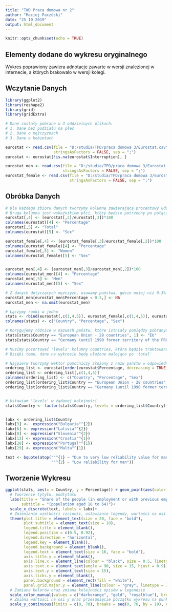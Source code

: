 ```yaml
---
title: "TWD Praca domowa nr 2"
author: "Maciej Paczóski"
date: "25 10 2019"
output: html_document
---
```


```r
knitr::opts_chunk$set(echo = TRUE)
```

## Elementy dodane do wykresu oryginalnego 

Wykres poprawiony zawiera adnotacje zawarte w wersji znalezionej w internecie, a których brakowało w wersji kolegi.

## Wczytanie Danych

```r
library(ggplot2) 
library(reshape2)
library(grid)
library(gridExtra)

# Dane zostały pobrane w 3 oddzielnych plikach:
# 1. Dane bez podziału na płeć
# 2. Dane o mężczyznach
# 3. Dane o kobietach

eurostat <- read.csv(file = "D:/studia/TPD/praca domowa 3/Eurostat.csv",
                     stringsAsFactors = FALSE, sep = ";")
eurostat <- eurostat[!is.na(eurostat$Interruption), ]

eurostat_men <- read.csv(file = "D:/studia/TPD/praca domowa 3/Eurostat_man.csv",
                         stringsAsFactors = FALSE, sep = ";")
eurostat_female <- read.csv(file = "D:/studia/TPD/praca domowa 3/Eurostat_female.csv",
                            stringsAsFactors = FALSE, sep = ";")
```

## Obróbka Danych

```r

# Dla każdego zbioru danych tworzymy kolumnę zawierającą procentowy udział osób, które kiedykolwiek wzięły urlop opiekuńczy na dłużej niż 6 miesięcy
# Druga kolumna jest wskaźnikiem płci, który będzie potrzebny po połączeniu wszystkich ramek w jedną.
eurostat[,4] <- (eurostat[,2]/eurostat[,3])*100
colnames(eurostat)[4] <- "Percentage"
eurostat[,5] <- "Total"
colnames(eurostat)[5] <- "Sex"

eurostat_female[,4] <- (eurostat_female[,3]/eurostat_female[,2])*100
colnames(eurostat_female)[4] <- "Percentage"
eurostat_female[,5] <- "Women"
colnames(eurostat_female)[5] <- "Sex"


eurostat_men[,4] <- (eurostat_men[,3]/eurostat_men[,2])*100
colnames(eurostat_men)[4] <- "Percentage"
eurostat_men[,5] <- "Men"
colnames(eurostat_men)[5] <- "Sex"

# Z danych dotyczących mężczyzn, usuwamy państwa, gdzie mniej niż 0.3% mężczyzn było na urlopie
eurostat_men[eurostat_men$Percentage < 0.3,] <- NA
eurostat_men <- na.omit(eurostat_men)

# Łączymy ramki w jedno
stats <- rbind(eurostat[,c(1,4,5)], eurostat_female[,c(1,4,5)], eurostat_men[,c(1,4,5)])
colnames(stats) <- c("Country", "Percentage", "Sex")

# Korygujemy różnice w nazwach państw, które istniały pomiędzy pobranymi danymi, a wykresem
stats[stats$Country == "European Union - 28 countries", 1] <- "EU"
stats[stats$Country == "Germany (until 1990 former territory of the FRG)", 1] <- "Germany"

# Musimy posortować 'levels' kolumny countries, która będzie traktowana jako factor
# Dzięki temu, dane na wykresie będą ułożone malejąco po 'total'

# Najpierw tworzymy wektor pomocniczy złożony z nazw państw w odpowiedniej kolejności
ordering_list <- eurostat[order(eurostat$Percentage, decreasing = TRUE),]
ordering_list <- ordering_list[,c(1,4,5)]
colnames(ordering_list) <- c("Country", "Percentage", "Sex")
ordering_list[ordering_list$Country == "European Union - 28 countries", 1] <- "EU"
ordering_list[ordering_list$Country == "Germany (until 1990 former territory of the FRG)", 1] <- "Germany"


# Ustawiam 'levels' w żądanej kolejności
stats$Country <- factor(stats$Country, levels = ordering_list$Country)


labx <- ordering_list$Country
labx[3] <-  expression("Bulgaria"^{2})
labx[6] <- expression("Lativia"^{2})
labx[8] <- expression("Slovenia"^{2})
labx[13] <- expression("Croatia"^{1})
labx[28] <- expression("Portugal"^{1})
labx[29] <- expression("Malta"^{1})

text <- bquote(atop(""^{1} ~ "Due to very low reliability value for man not shown",
                    ""^{2} ~ "Low reliability for man"))

```

## Tworzenie Wykresu

```r
ggplot(stats, aes(x = Country, y = Percentage)) + geom_point(aes(color = Sex), size = 2.5)+
  # Tworzenie tytyłu, podtytułu
  labs(title = "Share of the people (in employment or with previous employment) \nwith a work interruption of at least six months for childcare",
       subtitle = "(population aged 18 to 64)")+
  scale_x_discrete(text, labels = labx)+
  # Zmienianie wielkości czcionki, ustawianie legendy, wartości na osi x itp.
  theme(plot.title = element_text(size = 20, face = "bold"),
        plot.subtitle = element_text(size = 18),
        legend.title = element_blank(),
        legend.position = c(0.5, 0.92),
        legend.direction = "horizontal",
        legend.key = element_blank(),
        legend.background = element_blank(),
        legend.text = element_text(size = 16, face = "bold"),
        axis.title.y = element_blank(),
        axis.line.x = element_line(colour = "black", size = 0.5, linetype = 1),
        axis.text.x = element_text(angle = 90, size = 15, hjust = 0.9),
        axis.text.y = element_text(size = 15),
        axis.ticks.y = element_blank(),
        panel.background = element_rect(fill = "white"),
        panel.grid.major.y = element_line(colour = "grey", linetype = 3, size = 0.5)) +
  # Zamiana kolorów oraz zmiana kolejności opisów w legendzie
  scale_color_manual(values = c("darkorange", "gold", "royalblue"), breaks = c("Total", "Women", "Men")) +
  # Zmiana wartości na osi y oraz przesunięcie początku wykresu na punkt bliski (0, 0)
  scale_y_continuous(limits = c(0, 70), breaks = seq(0, 70, by = 10), expand = c(0.002, 0.002))

```



